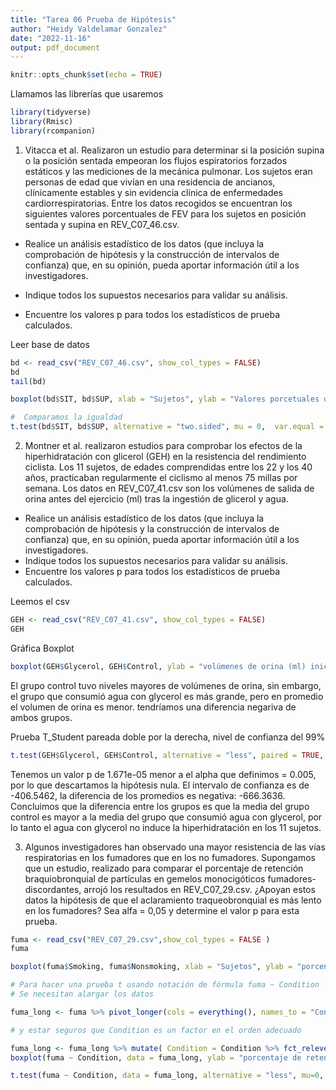 ```yaml
---
title: "Tarea 06 Prueba de Hipótesis"
author: "Heidy Valdelamar Gonzalez"
date: "2022-11-16"
output: pdf_document
---
```


```r
knitr::opts_chunk$set(echo = TRUE)
```

Llamamos las librerías que usaremos
```r
library(tidyverse)
library(Rmisc)
library(rcompanion)
```



1. Vitacca et al. Realizaron un estudio para determinar si la posición supina o la posición sentada empeoran los flujos espiratorios forzados estáticos y las mediciones de la mecánica pulmonar. Los sujetos eran personas de edad que vivían en una residencia de ancianos, clínicamente estables y sin evidencia clínica de enfermedades cardiorrespiratorias. Entre los datos recogidos se encuentran los siguientes valores porcentuales de FEV para los sujetos en posición sentada y supina en REV_C07_46.csv.

- Realice un análisis estadístico de los datos (que incluya la comprobación de           hipótesis y la construcción de intervalos de confianza) que, en su opinión, pueda      aportar información útil a los investigadores.

- Indique todos los supuestos necesarios para validar su análisis.

- Encuentre los valores p para todos los estadísticos de prueba calculados.


Leer base de datos
```r
bd <- read_csv("REV_C07_46.csv", show_col_types = FALSE)
bd
tail(bd)
```


```r
boxplot(bd$SIT, bd$SUP, xlab = "Sujetos", ylab = "Valores porcetuales de FEV")
```
```r
#  Comparamos la igualdad
t.test(bd$SIT, bd$SUP, alternative = "two.sided", mu = 0,  var.equal = FALSE, conf.level = .95)
```

2. Montner et al. realizaron estudios para comprobar los efectos de la hiperhidratación con glicerol (GEH) en la resistencia del rendimiento ciclista. Los 11 sujetos, de edades comprendidas entre los 22 y los 40 años, practicaban regularmente el ciclismo al menos 75 millas por semana. Los datos en REV_C07_41.csv son los volúmenes de salida de orina antes del ejercicio (ml) tras la ingestión de glicerol y agua.

- Realice un análisis estadístico de los datos (que incluya la comprobación de hipótesis y la construcción de intervalos de confianza) que, en su opinión, pueda aportar información útil a los investigadores.
- Indique todos los supuestos necesarios para validar su análisis.
- Encuentre los valores p para todos los estadísticos de prueba calculados.

Leemos el csv
```r
GEH <- read_csv("REV_C07_41.csv", show_col_types = FALSE)
GEH
```

Gráfica Boxplot
```r
boxplot(GEH$Glycerol, GEH$Control, ylab = "volúmenes de orina (ml) iniciales")
```

El grupo control tuvo niveles mayores de volúmenes de orina, sin embargo, el grupo que consumió agua con glycerol es más grande, pero en promedio el volumen de orina es menor. tendríamos una diferencia negariva de ambos grupos.


Prueba T_Student pareada doble por la derecha, nivel de confianza del 99%
```r
t.test(GEH$Glycerol, GEH$Control, alternative = "less", paired = TRUE, conf.level = 0.99)
```
Tenemos un valor p de 1.671e-05 menor a el alpha que definimos = 0.005, por lo que descartamos la hipótesis nula. El intervalo de confianza es de -406.5462, la diferencia de los promedios es negativa: -666.3636. Concluimos que la diferencia entre los grupos es que la media del grupo control es mayor a la media del grupo que consumió agua con glycerol, por lo tanto el agua con glycerol no induce la hiperhidratación en los 11 sujetos.

3. Algunos investigadores han observado una mayor resistencia de las vías respiratorias en los fumadores que en los no fumadores. Supongamos que un estudio, realizado para comparar el porcentaje de retención braquiobronquial de partículas en gemelos monocigóticos fumadores-discordantes, arrojó los resultados en REV_C07_29.csv. ¿Apoyan estos datos la hipótesis de que el aclaramiento traqueobronquial es más lento en los fumadores? Sea alfa = 0,05 y determine el valor p para esta prueba.

```r
fuma <- read_csv("REV_C07_29.csv",show_col_types = FALSE )
fuma
```
```r
boxplot(fuma$Smoking, fuma$Nonsmoking, xlab = "Sujetos", ylab = "porcentaje de retención")
```
```r
# Para hacer una prueba t usando notación de fórmula fuma ~ Condition
# Se necesitan alargar los datos

fuma_long <- fuma %>% pivot_longer(cols = everything(), names_to = "Condition", values_to = "fuma")

# y estar seguros que Condition es un factor en el orden adecuado

fuma_long <- fuma_long %>% mutate( Condition = Condition %>% fct_relevel("Smoking", "Nonsmoking"))
boxplot(fuma ~ Condition, data = fuma_long, ylab = "porcentaje de retención")
```
```r
t.test(fuma ~ Condition, data = fuma_long, alternative = "less", mu=0, paired = TRUE, var.equal = TRUE, conf.level = 0.95)
```




